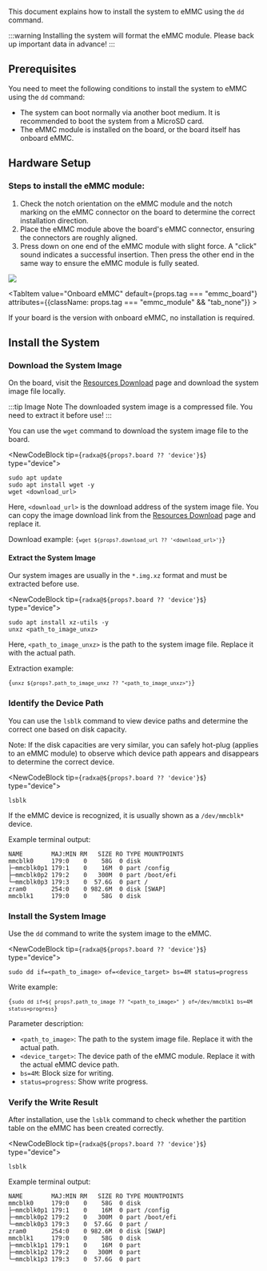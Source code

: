 This document explains how to install the system to eMMC using the `dd` command.

:::warning
Installing the system will format the eMMC module. Please back up important data in advance!
:::

## Prerequisites

You need to meet the following conditions to install the system to eMMC using the `dd` command:

- The system can boot normally via another boot medium. It is recommended to boot the system from a MicroSD card.
- The eMMC module is installed on the board, or the board itself has onboard eMMC.

## Hardware Setup

<Tabs queryString="system boot">
<TabItem value="eMMC Module" default={props.tag === "emmc_module"} attributes={{className: props.tag === "emmc_board" && "tab_none"}} >

### Steps to install the eMMC module:

1. Check the notch orientation on the eMMC module and the notch marking on the eMMC connector on the board to determine the correct installation direction.
2. Place the eMMC module above the board's eMMC connector, ensuring the connectors are roughly aligned.
3. Press down on one end of the eMMC module with slight force. A "click" sound indicates a successful insertion. Then press the other end in the same way to ensure the eMMC module is fully seated.

<div style={{ textAlign: "center" }}>
  <img
    src="/en/img/common/radxa-os/install-system/emmc-moudle-board.webp"
    style={{ width: "100%", maxWidth: "1200px" }}
  />
</div>

</TabItem>

<TabItem value="Onboard eMMC" default={props.tag === "emmc_board"} attributes={{className: props.tag === "emmc_module" && "tab_none"}} >

If your board is the version with onboard eMMC, no installation is required.

</TabItem>  
</Tabs>

## Install the System

### Download the System Image

On the board, visit the [Resources Download](../../download) page and download the system image file locally.

:::tip Image Note
The downloaded system image is a compressed file. You need to extract it before use!
:::

You can use the `wget` command to download the system image file to the board.

<NewCodeBlock tip={`radxa@${props?.board ?? 'device'}$`} type="device">

```
sudo apt update
sudo apt install wget -y
wget <download_url>
```

</NewCodeBlock>

Here, `<download_url>` is the download address of the system image file. You can copy the image download link from the [Resources Download](../../download) page and replace it.

Download example: <code>{`wget ${props?.download_url ?? '<download_url>'}`}</code>

#### Extract the System Image

Our system images are usually in the `*.img.xz` format and must be extracted before use.

<NewCodeBlock tip={`radxa@${props?.board ?? 'device'}$`} type="device">

```
sudo apt install xz-utils -y
unxz <path_to_image_unxz>
```

</NewCodeBlock>

Here, `<path_to_image_unxz>` is the path to the system image file. Replace it with the actual path.

Extraction example:

<code>{`unxz ${props?.path_to_image_unxz ?? "<path_to_image_unxz>"}`}</code>

### Identify the Device Path

You can use the `lsblk` command to view device paths and determine the correct one based on disk capacity.

Note: If the disk capacities are very similar, you can safely hot-plug (applies to an eMMC module) to observe which device path appears and disappears to determine the correct device.

<NewCodeBlock tip={`radxa@${props?.board ?? 'device'}$`} type="device">

```
lsblk
```

</NewCodeBlock>

If the eMMC device is recognized, it is usually shown as a `/dev/mmcblk*` device.

Example terminal output:

```
NAME        MAJ:MIN RM   SIZE RO TYPE MOUNTPOINTS
mmcblk0     179:0    0    58G  0 disk
├─mmcblk0p1 179:1    0    16M  0 part /config
├─mmcblk0p2 179:2    0   300M  0 part /boot/efi
└─mmcblk0p3 179:3    0  57.6G  0 part /
zram0       254:0    0 982.6M  0 disk [SWAP]
mmcblk1     179:0    0    58G  0 disk
```

### Install the System Image

Use the `dd` command to write the system image to the eMMC.

<NewCodeBlock tip={`radxa@${props?.board ?? 'device'}$`} type="device">

```
sudo dd if=<path_to_image> of=<device_target> bs=4M status=progress
```

</NewCodeBlock>

Write example:

<code>{`sudo dd if=${
  props?.path_to_image ?? "<path_to_image>"
} of=/dev/mmcblk1 bs=4M status=progress`}</code>

Parameter description:

- `<path_to_image>`: The path to the system image file. Replace it with the actual path.
- `<device_target>`: The device path of the eMMC module. Replace it with the actual eMMC device path.
- `bs=4M`: Block size for writing.
- `status=progress`: Show write progress.

### Verify the Write Result

After installation, use the `lsblk` command to check whether the partition table on the eMMC has been created correctly.

<NewCodeBlock tip={`radxa@${props?.board ?? 'device'}$`} type="device">

```
lsblk
```

</NewCodeBlock>

Example terminal output:

```
NAME        MAJ:MIN RM   SIZE RO TYPE MOUNTPOINTS
mmcblk0     179:0    0    58G  0 disk
├─mmcblk0p1 179:1    0    16M  0 part /config
├─mmcblk0p2 179:2    0   300M  0 part /boot/efi
└─mmcblk0p3 179:3    0  57.6G  0 part /
zram0       254:0    0 982.6M  0 disk [SWAP]
mmcblk1     179:0    0    58G  0 disk
├─mmcblk1p1 179:1    0    16M  0 part
├─mmcblk1p2 179:2    0   300M  0 part
└─mmcblk1p3 179:3    0  57.6G  0 part
```
